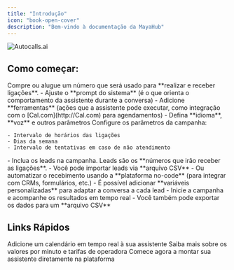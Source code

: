 ```yaml
---
title: "Introdução"
icon: "book-open-cover"
description: "Bem-vindo à documentação da MayaHub"
---
```


<img
  className="hidden dark:block"
  src="https://autocalls.ai/ogimage-en.jpg"
  alt="Autocalls.ai"
/>

## Como começar:

<Steps>
  <Step title="Número de Telefone">
    Compre ou alugue um número que será usado para **realizar e receber ligações**.
  </Step>
  <Step title="Crie um Assistente">
    - Ajuste o **prompt do sistema** (é o que orienta o comportamento da assistente durante a conversa)
    - Adicione **ferramentas** (ações que a assistente pode executar, como integração com o [Cal.com](http://Cal.com) para agendamentos)
    - Defina **idioma**, **voz** e outros parâmetros
  </Step>
  <Step title="Crie uma Campanha">
    Configure os parâmetros da campanha:

    - Intervalo de horários das ligações
    - Dias da semana
    - Intervalo de tentativas em caso de não atendimento
  </Step>
  <Step title="Adicione os Leads">
    - Inclua os leads na campanha. Leads são os **números que irão receber as ligações**.
      - Você pode importar leads via **arquivo CSV**
      - Ou automatizar o recebimento usando a **plataforma no-code** (para integrar com CRMs, formulários, etc.)
      - É possível adicionar **variáveis personalizadas** para adaptar a conversa a cada lead
  </Step>
  <Step title="Inicie a Campanha">
    - Inicie a campanha e acompanhe os resultados em tempo real
    - Você também pode exportar os dados para um **arquivo CSV**
  </Step>
</Steps>

## Links Rápidos

<CardGroup cols={3}>
  <Card title="Adicionar Ferramenta Cal.com" icon="arrow-up-right-from-square" href="tools/cal-com">
    Adicione um calendário em tempo real à sua assistente
  </Card>
  <Card title="Custos" icon="arrow-up-right-from-square" href="costs">
    Saiba mais sobre os valores por minuto e tarifas de operadora
  </Card>
  <Card title="Vá para a plataforma" icon="arrow-up-right-from-square" href="https://app.autocalls.ai/">
    Comece agora a montar sua assistente diretamente na plataforma
  </Card>
</CardGroup>